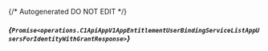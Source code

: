 {/* Autogenerated DO NOT EDIT  */}

##### *{`Promise<operations.C1ApiAppV1AppEntitlementUserBindingServiceListAppUsersForIdentityWithGrantResponse>`}*
<Collapsible defaultOpen>
    <C1ApiAppV1AppEntitlementUserBindingServiceListAppUsersForIdentityWithGrantResponse/>
</Collapsible>


